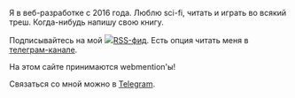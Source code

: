 Я в веб-разработке с 2016 года. Люблю sci-fi, читать и играть во всякий треш. Когда-нибудь напишу свою книгу.

Подписывайтесь на мой <a target="_blank" href="https://yepstepz.io/rss.xml"><img class="icon" src="/rss-logo.png"/>RSS-фид</a>. Есть
опция читать меня в <a href="https://t.me/yepstepz_io" target="_blank" rel="noopener noreferrer nofollow">телеграм-канале</a>.

На этом сайте принимаются webmention'ы!

Связаться со мной можно в <a href="https://t.me/yepstepz" target="_blank" rel="noopener noreferrer nofollow">Telegram</a>.


